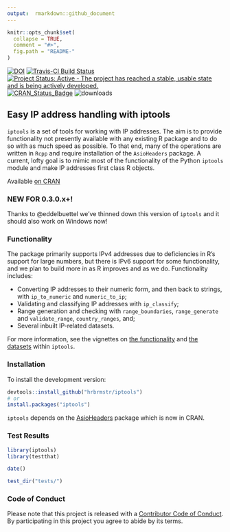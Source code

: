 ```yaml
---
output:  rmarkdown::github_document
---
```


<!-- README.md is generated from README.Rmd. Please edit that file -->

```r
knitr::opts_chunk$set(
  collapse = TRUE,
  comment = "#>",
  fig.path = "README-"
)
```
[![DOI](https://zenodo.org/badge/doi/10.5281/zenodo.44526.svg)](https://zenodo.org/record/44526)
[![Travis-CI Build Status](https://travis-ci.org/hrbrmstr/iptools.svg?branch=master)](https://travis-ci.org/hrbrmstr/iptools)
[![Project Status: Active - The project has reached a stable, usable state and is being actively developed.](http://www.repostatus.org/badges/0.1.0/active.svg)](http://www.repostatus.org/#active) 
[![CRAN_Status_Badge](http://www.r-pkg.org/badges/version/iptools)](http://cran.r-project.org/web/packages/iptools) 
![downloads](http://cranlogs.r-pkg.org/badges/grand-total/iptools)

## Easy IP address handling with iptools

`iptools` is a set of tools for working with IP addresses. The aim is to provide functionality not presently available with any existing R package and to do so with as much speed as possible. To that end, many of the operations are written in `Rcpp` and require installation of the `AsioHeaders` package. A current, lofty goal is to mimic most of the functionality of the Python `iptools` module and make IP addresses first class R objects.

Available [on CRAN](http://cran.r-project.org/web/packages/iptools/)

### NEW FOR 0.3.0.x+!

Thanks to @eddelbuettel we've thinned down this version of `iptools` and it should also work on Windows now!

### Functionality

The package primarily supports IPv4 addresses due to deficiencies in R's support for large numbers, but there is IPv6 support for some functionality, and we plan to build more in as R improves and as we do. Functionality includes:

-   Converting IP addresses to their numeric form, and then back to strings, with `ip_to_numeric` and `numeric_to_ip`;
-   Validating and classifying IP addresses with `ip_classify`;
-   Range generation and checking with `range_boundaries`, `range_generate` and `validate_range`, `country_ranges`, and;
-   Several inbuilt IP-related datasets.

For more information, see the vignettes on [the functionality](https://github.com/hrbrmstr/iptools/blob/master/vignettes/introduction_to_iptools.Rmd) and [the datasets](https://github.com/hrbrmstr/iptools/blob/master/vignettes/iptools_datasets.Rmd) within `iptools`.


### Installation

To install the development version:

```r
devtools::install_github("hrbrmstr/iptools")
# or
install.packages("iptools")
```

`iptools` depends on the [AsioHeaders](https://github.com/eddelbuettel/asioheaders) package which is now in CRAN.

### Test Results

```r
library(iptools)
library(testthat)

date()

test_dir("tests/")
```

### Code of Conduct

Please note that this project is released with a [Contributor Code of Conduct](CONDUCT.md). By participating in this project you agree to abide by its terms.
